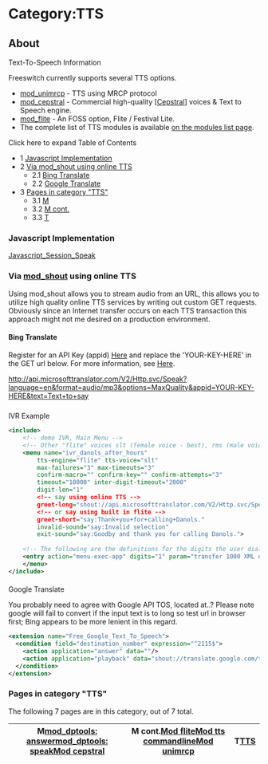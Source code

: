 
# Category:TTS 

 

## About

Text-To-Speech Information

Freeswitch currently supports several TTS options.

* [mod\_unimrcp](../Modules/mod_unimrcp_6586728.mdx#tts) \- TTS using MRCP protocol
* [mod\_cepstral](../Modules/mod_cepstral_3965164.mdx#faq) \- Commercial high-quality \[[Cepstral](http://www.cepstral.com/)\] voices & Text to Speech engine.
* [mod\_flite](../Modules/mod_flite_3965160.mdx#about) \- An FOSS option, Flite / Festival Lite.
* The complete list of TTS modules is available [on the modules list page](../Modules/index.mdx#about).

Click here to expand Table of Contents

* 1 [Javascript Implementation](#javascript-implementation)
* 2 [Via mod\_shout using online TTS](#about)  
   * 2.1 [Bing Translate](#bing-translate)  
   * 2.2 [Google Translate](#bing-translate)
* 3 [Pages in category "TTS"](#pages-in-category-tts)  
   * 3.1 [M](#pages-in-category-tts)  
   * 3.2 [M cont.](#pages-in-category-tts)  
   * 3.3 [T](#pages-in-category-tts)

### Javascript Implementation

[Javascript\_Session\_Speak](../Client-and-Developer-Interfaces/JavaScript/JavaScript-API-Reference/index.mdx#sessionspeak)

### Via [mod_shout](../Modules/mod_shout_3965531.mdx#21-play) using online TTS

Using mod\_shout allows you to stream audio from an URL, this allows you to utilize high quality online TTS services by writing out custom GET requests. Obviously since an Internet transfer occurs on each TTS transaction this approach might not me desired on a production environment.

#### Bing Translate

Register for an API Key (appid) [Here](http://www.bing.com/developers/appids.aspx) and replace the 'YOUR-KEY-HERE' in the GET url below. For more information, see [Here](http://msdn.microsoft.com/en-us/library/ff512420.aspx).

http://api.microsofttranslator.com/V2/Http.svc/Speak?language=en&format=audio/mp3&options=MaxQuality&appid=YOUR-KEY-HERE&text=Text+to+say

#####   
IVR Example

```xml
<include>
  	<!-- demo IVR, Main Menu -->
  	<!-- Other "flite" voices slt (female voice - best), rms (male voice), awb (male voice), kal (male voice) -->
	<menu name="ivr_danols_after_hours" 
  		tts-engine="flite" tts-voice="slt" 
  		max-failures="3" max-timeouts="3"
  		confirm-macro="" confirm-key="" confirm-attempts="3"
    	timeout="10000" inter-digit-timeout="2000"
    	digit-len="1"
    	<!-- say using online TTS -->
    	greet-long="shout://api.microsofttranslator.com/V2/Http.svc/Speak?language=en&format=audio/mp3&options=MaxQuality&appid=YOUR-KEY-HERE&text=Thank+you+for+calling+Danols."
    	<!-- or say using built in flite -->
    	greet-short="say:Thank+you+for+calling+Danols."
    	invalid-sound="say:Invalid selection"
    	exit-sound="say:Goodby and thank you for calling Danols.">
	
	<!-- The following are the definitions for the digits the user dials -->
	<entry action="menu-exec-app" digits="1" param="transfer 1000 XML default"/>
	</menu>
</include>
```

####   
Google Translate

You probably need to agree with Google API TOS, located at..? Please note google will fail to convert if the input text is to long so test url in browser first; Bing appears to be more lenient in this regard.

```xml
<extension name="Free_Google_Text_To_Speech">
  <condition field="destination_number" expression="^2115$">
    <action application="answer" data=""/>
    <action application="playback" data="shout://translate.google.com/translate_tts?tl=en&q=Buy+Cheap+dids+at+www+dot+voice+network+dot+see+eh"/>
  </condition>
</extension>
```
  

### Pages in category "TTS"

The following 7 pages are in this category, out of 7 total.

| M[mod\_dptools: answer](../Modules/mod_dptools_1970333.mdx#-c)[mod\_dptools: speak](../Modules/mod_dptools_1970333.mdx#-c)[Mod cepstral](../Modules/mod_cepstral_3965164.mdx#faq) | M cont.[Mod flite](../Modules/mod_flite_3965160.mdx#about)[Mod tts commandline](../Modules/mod_tts_commandline_13172802.mdx#about)[Mod unimrcp](../Modules/mod_unimrcp_6586728.mdx#tts) | T[TTS](../Configuration/TTS_9634273.mdx#about) |
| ---------------------------------------------------------------------------------------------------------------------------------------------------------------------------------------------------------------------------------------------------- | ------------------------------------------------------------------------------------------------------------------------------------------------------- | -------------------------- |


